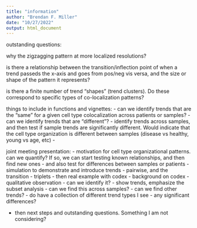 ```yaml
---
title: "information"
author: "Brendan F. Miller"
date: "10/27/2022"
output: html_document
---
```


outstanding questions:

why the zigzagging pattern at more localized resolutions?

is there a relationship between the transition/inflection point of when a trend passeds the x-axis and goes from pos/neg vis versa, and the size or shape of the pattern it represents?

is there a finite number of trend "shapes" (trend clusters). Do these correspond to specific types of co-localization patterns?



things to include in functions and vignettes:
- can we identify trends that are the "same" for a given cell type colocalization across patients or samples?
- can we identify trends that are "different"?
- identify trends across samples, and then test if sample trends are significantly different. Would indicate that the cell type organization is different between samples (disease vs healthy, young vs age, etc)
- 


joint meeting presentation:
- motivation for cell type organizational patterns. can we quantify? If so, we can start testing known relationships, and then find new ones
- and also test for differences between samples or patients
- simulation to demonstrate and introduce trends
- pairwise, and the transition
- triplets
- then real example with codex
- background on codex
- qualitative observation
- can we identify it?
- show trends, emphasize the subset analysis
- can we find this across samples?
- can we find other trends?
- do have a collection of different trend types I see
- any significant differences?

- then next steps and outstanding questions. Something I am not considering?
